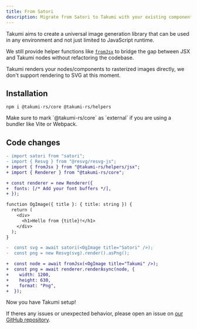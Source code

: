 ```yaml
---
title: From Satori
description: Migrate from Satori to Takumi with your existing components.
---
```


Takumi aims to create a universal image generation library that can be used in any environment and not just limited to JavaScript runtime.

We still provide helper functions like [`fromJsx`](/docs/deep-dives/from-jsx-helper) to bridge the gap between JSX and Takumi nodes without refactoring the codebase.

<Callout type="warning">
Takumi renders your nodes/components to rasterized images directly, we don't support rendering to SVG at this moment.
</Callout>

## Installation

```npm
npm i @takumi-rs/core @takumi-rs/helpers
```

<Callout>
Make sure to mark `@takumi-rs/core` as `external` if you are using a bundler like Vite or Webpack.
</Callout>

## Code changes

```diff
- import satori from "satori";
- import { Resvg } from "@resvg/resvg-js";
+ import { fromJsx } from "@takumi-rs/helpers/jsx";
+ import { Renderer } from "@takumi-rs/core";

+ const renderer = new Renderer({
+  fonts: [/* Add your font buffers */],
+ });

function OgImage({ title }: { title: string }) {
  return (
    <div>
      <h1>Hello from {title}!</h1>
    </div>
  );
}

-  const svg = await satori(<OgImage title="Satori" />);
-  const png = new Resvg(svg).render().asPng();

+  const node = await fromJsx(<OgImage title="Takumi" />);
+  const png = await renderer.renderAsync(node, {
+    width: 1200,
+    height: 630,
+    format: "Png",
+  });
```

Now you have Takumi setup!

If theres any issues or unexpected behavior, please open an issue on [our GitHub repository](https://github.com/kane50613/takumi/issues).